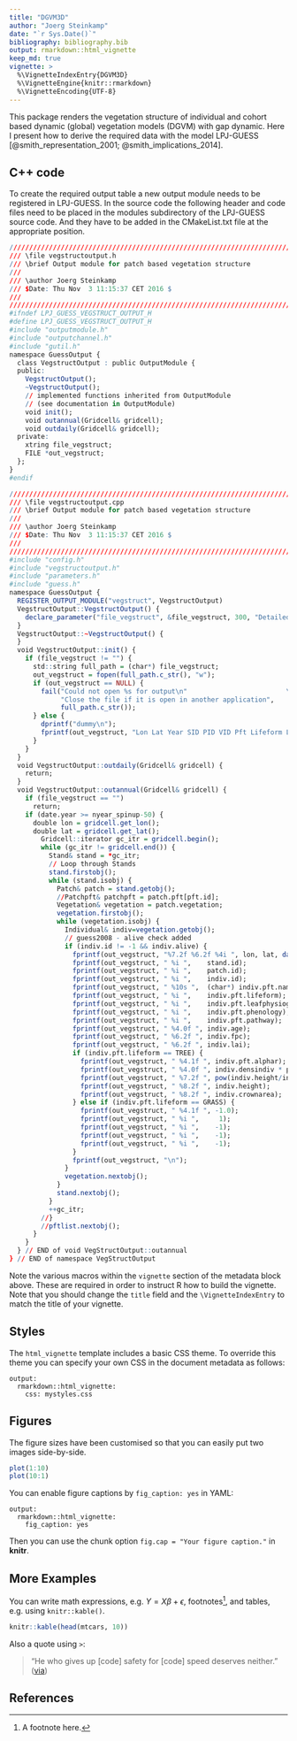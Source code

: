 ```yaml
---
title: "DGVM3D"
author: "Joerg Steinkamp"
date: "`r Sys.Date()`"
bibliography: bibliography.bib
output: rmarkdown::html_vignette
keep_md: true
vignette: >
  %\VignetteIndexEntry{DGVM3D}
  %\VignetteEngine{knitr::rmarkdown}
  %\VignetteEncoding{UTF-8}
---
```


This package renders the vegetation structure of individual and cohort based dynamic (global) vegetation models (DGVM) with gap dynamic. Here I present how to derive the required data with the model LPJ-GUESS [@smith_representation_2001; @smith_implications_2014].

## C++ code

To create the required output table a new output module needs to be registered in LPJ-GUESS. In the source code the following header and code files need to be placed in the modules subdirectory of the LPJ-GUESS source code. And they have to be added in the CMakeList.txt file at the appropriate position.

```r
///////////////////////////////////////////////////////////////////////////////////////
/// \file vegstructoutput.h
/// \brief Output module for patch based vegetation structure
///
/// \author Joerg Steinkamp
/// $Date: Thu Nov  3 11:15:37 CET 2016 $
///
///////////////////////////////////////////////////////////////////////////////////////
#ifndef LPJ_GUESS_VEGSTRUCT_OUTPUT_H
#define LPJ_GUESS_VEGSTRUCT_OUTPUT_H
#include "outputmodule.h"
#include "outputchannel.h"
#include "gutil.h"
namespace GuessOutput {
  class VegstructOutput : public OutputModule {
  public:
    VegstructOutput();
    ~VegstructOutput();
    // implemented functions inherited from OutputModule
    // (see documentation in OutputModule)
    void init();
    void outannual(Gridcell& gridcell);
    void outdaily(Gridcell& gridcell);
  private:
    xtring file_vegstruct;
    FILE *out_vegstruct;
  };
}
#endif
```

```r
///////////////////////////////////////////////////////////////////////////////////////
/// \file vegstructoutput.cpp
/// \brief Output module for patch based vegetation structure
///
/// \author Joerg Steinkamp
/// $Date: Thu Nov  3 11:15:37 CET 2016 $
///
///////////////////////////////////////////////////////////////////////////////////////
#include "config.h"
#include "vegstructoutput.h"
#include "parameters.h"
#include "guess.h"
namespace GuessOutput {
  REGISTER_OUTPUT_MODULE("vegstruct", VegstructOutput)
  VegstructOutput::VegstructOutput() {
    declare_parameter("file_vegstruct", &file_vegstruct, 300, "Detailed vegetation structure");
  }
  VegstructOutput::~VegstructOutput() {
  }
  void VegstructOutput::init() {
    if (file_vegstruct != "") {
      std::string full_path = (char*) file_vegstruct;
      out_vegstruct = fopen(full_path.c_str(), "w");
      if (out_vegstruct == NULL) {
        fail("Could not open %s for output\n"                         \
             "Close the file if it is open in another application",
             full_path.c_str());
      } else {
        dprintf("dummy\n");
        fprintf(out_vegstruct, "Lon Lat Year SID PID VID Pft Lifeform LeafType PhenType Pathway Age FPC LAI ShadeType N DBH Height Crownarea\n");
      }
    }
  }
  void VegstructOutput::outdaily(Gridcell& gridcell) {
    return;
  }
  void VegstructOutput::outannual(Gridcell& gridcell) {
    if (file_vegstruct == "")
      return;
    if (date.year >= nyear_spinup-50) {
      double lon = gridcell.get_lon();
      double lat = gridcell.get_lat();
        Gridcell::iterator gc_itr = gridcell.begin();
        while (gc_itr != gridcell.end()) {
          Stand& stand = *gc_itr;
          // Loop through Stands
          stand.firstobj();
          while (stand.isobj) {
            Patch& patch = stand.getobj();
            //Patchpft& patchpft = patch.pft[pft.id];
            Vegetation& vegetation = patch.vegetation;
            vegetation.firstobj();
            while (vegetation.isobj) {
              Individual& indiv=vegetation.getobj();
              // guess2008 - alive check added
              if (indiv.id != -1 && indiv.alive) {
                fprintf(out_vegstruct, "%7.2f %6.2f %4i ", lon, lat, date.get_calendar_year() );
                fprintf(out_vegstruct, " %i ",    stand.id);
                fprintf(out_vegstruct, " %i ",    patch.id);
                fprintf(out_vegstruct, " %i ",    indiv.id);
                fprintf(out_vegstruct, " %10s ",  (char*) indiv.pft.name);
                fprintf(out_vegstruct, " %i ",    indiv.pft.lifeform);
                fprintf(out_vegstruct, " %i ",    indiv.pft.leafphysiognomy);
                fprintf(out_vegstruct, " %i ",    indiv.pft.phenology);
                fprintf(out_vegstruct, " %i ",    indiv.pft.pathway);
                fprintf(out_vegstruct, " %4.0f ", indiv.age);
                fprintf(out_vegstruct, " %6.2f ", indiv.fpc);
                fprintf(out_vegstruct, " %6.2f ", indiv.lai);
                if (indiv.pft.lifeform == TREE) {
                  fprintf(out_vegstruct, " %4.1f ", indiv.pft.alphar);
                  fprintf(out_vegstruct, " %4.0f ", indiv.densindiv * patcharea);
                  fprintf(out_vegstruct, " %7.2f ", pow(indiv.height/indiv.pft.k_allom2,1.0/indiv.pft.k_allom3));
                  fprintf(out_vegstruct, " %8.2f ", indiv.height);
                  fprintf(out_vegstruct, " %8.2f ", indiv.crownarea);
                } else if (indiv.pft.lifeform == GRASS) {
                  fprintf(out_vegstruct, " %4.1f ", -1.0);
                  fprintf(out_vegstruct, " %i ",     1);
                  fprintf(out_vegstruct, " %i ",    -1);
                  fprintf(out_vegstruct, " %i ",    -1);
                  fprintf(out_vegstruct, " %i ",    -1);
                }
                fprintf(out_vegstruct, "\n");
              }
              vegetation.nextobj();
            }
            stand.nextobj();
          }
          ++gc_itr;
        //}
        //pftlist.nextobj();
      }
    }
  } // END of void VegStructOutput::outannual
} // END of namespace VegStructOutput

```

Note the various macros within the `vignette` section of the metadata block above. These are required in order to instruct R how to build the vignette. Note that you should change the `title` field and the `\VignetteIndexEntry` to match the title of your vignette.

## Styles

The `html_vignette` template includes a basic CSS theme. To override this theme you can specify your own CSS in the document metadata as follows:

    output: 
      rmarkdown::html_vignette:
        css: mystyles.css

## Figures

The figure sizes have been customised so that you can easily put two images side-by-side. 

```r
plot(1:10)
plot(10:1)
```

You can enable figure captions by `fig_caption: yes` in YAML:

    output:
      rmarkdown::html_vignette:
        fig_caption: yes

Then you can use the chunk option `fig.cap = "Your figure caption."` in **knitr**.

## More Examples

You can write math expressions, e.g. $Y = X\beta + \epsilon$, footnotes^[A footnote here.], and tables, e.g. using `knitr::kable()`.

```r
knitr::kable(head(mtcars, 10))
```

Also a quote using `>`:

> "He who gives up [code] safety for [code] speed deserves neither."
([via](https://twitter.com/hadleywickham/status/504368538874703872))

## References
